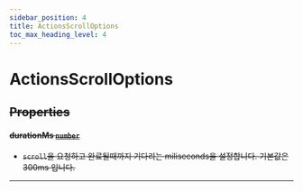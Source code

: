 ```yaml
---
sidebar_position: 4
title: ActionsScrollOptions
toc_max_heading_level: 4
---
```


# ActionsScrollOptions <s generated />

## Properties <s generated />

#### durationMs [`number`]( https://developer.mozilla.org/en-US/docs/Web/JavaScript/Reference/Global_Objects/Number) <s generated />

- `scroll`을 요청하고 완료될때까지 기다리는 miliseconds을 설정합니다. 기본값은 300ms 입니다.

<hr class="solid" />  <s generated />

